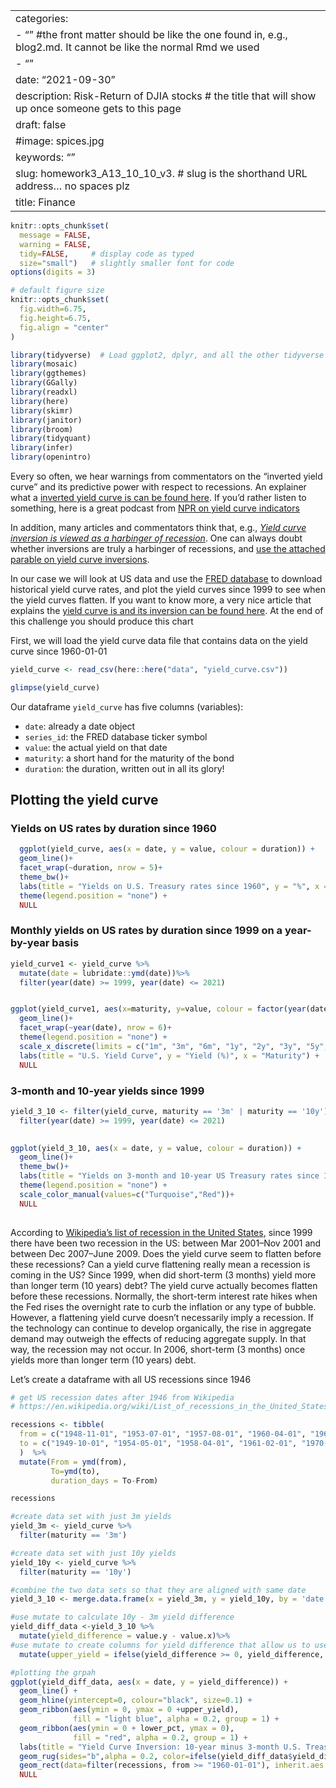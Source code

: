 
---
categories:  
- ""    #the front matter should be like the one found in, e.g., blog2.md. It cannot be like the normal Rmd we used
- ""
date: "2021-09-30"
description: Risk-Return of DJIA stocks # the title that will show up once someone gets to this page
draft: false
#image: spices.jpg
keywords: ""
slug: homework3_A13_10_10_v3. # slug is the shorthand URL address... no spaces plz
title: Finance
---


```r
knitr::opts_chunk$set(
  message = FALSE, 
  warning = FALSE, 
  tidy=FALSE,     # display code as typed
  size="small")   # slightly smaller font for code
options(digits = 3)

# default figure size
knitr::opts_chunk$set(
  fig.width=6.75, 
  fig.height=6.75,
  fig.align = "center"
)
```


```r
library(tidyverse)  # Load ggplot2, dplyr, and all the other tidyverse packages
library(mosaic)
library(ggthemes)
library(GGally)
library(readxl)
library(here)
library(skimr)
library(janitor)
library(broom)
library(tidyquant)
library(infer)
library(openintro)
```



Every so often, we hear warnings from commentators on the "inverted yield curve" and its predictive power with respect to recessions. An explainer what a [inverted yield curve is can be found here](https://www.reuters.com/article/us-usa-economy-yieldcurve-explainer/explainer-what-is-an-inverted-yield-curve-idUSKBN1O50GA). If you'd rather listen to something, here is a great podcast from [NPR on yield curve indicators](https://www.podbean.com/media/share/dir-4zgj9-6aefd11)

In addition, many articles and commentators think that, e.g., [*Yield curve inversion is viewed as a harbinger of recession*](https://www.bloomberg.com/news/articles/2019-08-14/u-k-yield-curve-inverts-for-first-time-since-financial-crisis). One can always doubt whether inversions are truly a harbinger of recessions, and [use the attached parable on yield curve inversions](https://twitter.com/5_min_macro/status/1161627360946511873).


In our case we will look at US data and use the [FRED database](https://fred.stlouisfed.org/) to download historical yield curve rates, and plot the yield curves since 1999 to see when the yield curves flatten. If you want to know more, a very nice article that explains the [yield curve is and its inversion can be found here](https://fredblog.stlouisfed.org/2018/10/the-data-behind-the-fear-of-yield-curve-inversions/). At the end of this challenge you should produce this chart


First, we will load the yield curve data file that contains data on the yield curve since 1960-01-01

```r

yield_curve <- read_csv(here::here("data", "yield_curve.csv"))

glimpse(yield_curve)
```

Our dataframe `yield_curve` has five columns (variables):

- `date`: already a date object
- `series_id`: the FRED database ticker symbol
- `value`: the actual yield on that date
- `maturity`: a short hand for the maturity of the bond
- `duration`: the duration, written out in all its glory!


## Plotting the yield curve


### Yields on US rates by duration since 1960
```r
  ggplot(yield_curve, aes(x = date, y = value, colour = duration)) +
  geom_line()+
  facet_wrap(~duration, nrow = 5)+
  theme_bw()+
  labs(title = "Yields on U.S. Treasury rates since 1960", y = "%", x = "") +
  theme(legend.position = "none") +
  NULL
```


### Monthly yields on US rates by duration since 1999 on a year-by-year basis
```r
yield_curve1 <- yield_curve %>%
  mutate(date = lubridate::ymd(date))%>%
  filter(year(date) >= 1999, year(date) <= 2021) 


ggplot(yield_curve1, aes(x=maturity, y=value, colour = factor(year(date)), group=factor(month(date))))+
  geom_line()+
  facet_wrap(~year(date), nrow = 6)+
  theme(legend.position = "none") +
  scale_x_discrete(limits = c("1m", "3m", "6m", "1y", "2y", "3y", "5y", "7y", "10y", "20y", "30y"))+
  labs(title = "U.S. Yield Curve", y = "Yield (%)", x = "Maturity") +
  NULL
```


### 3-month and 10-year yields since 1999
```r

yield_3_10 <- filter(yield_curve, maturity == '3m' | maturity == '10y') %>%
  filter(year(date) >= 1999, year(date) <= 2021) 
  

ggplot(yield_3_10, aes(x = date, y = value, colour = duration)) +
  geom_line()+
  theme_bw()+
  labs(title = "Yields on 3-month and 10-year US Treasury rates since 1999", y = "%", x = "") +
  theme(legend.position = "none") +
  scale_color_manual(values=c("Turquoise","Red"))+
  NULL
          
```



According to [Wikipedia's list of recession in the United States](https://en.wikipedia.org/wiki/List_of_recessions_in_the_United_States), since 1999 there have been two recession in the US: between Mar 2001–Nov 2001 and between Dec 2007–June 2009. Does the yield curve seem to flatten before these recessions? Can a yield curve flattening really mean a recession is coming in the US? Since 1999, when did short-term (3 months) yield more than longer term (10 years) debt?
The yield curve actually becomes flatten before these recessions. Normally, the short-term interest rate hikes when the Fed rises the overnight rate to curb the inflation or any type of bubble. However, a flattening yield curve doesn't necessarily imply a recession. If the technology can continue to develop organically, the rise in aggregate demand may outweigh the effects of reducing aggregate supply. In that way, the recession may not occur. In 2006, short-term (3 months) once yields more than longer term (10 years) debt.


Let's create a dataframe with all US recessions since 1946

```r

# get US recession dates after 1946 from Wikipedia 
# https://en.wikipedia.org/wiki/List_of_recessions_in_the_United_States

recessions <- tibble(
  from = c("1948-11-01", "1953-07-01", "1957-08-01", "1960-04-01", "1969-12-01", "1973-11-01", "1980-01-01","1981-07-01", "1990-07-01", "2001-03-01", "2007-12-01","2020-02-01"),  
  to = c("1949-10-01", "1954-05-01", "1958-04-01", "1961-02-01", "1970-11-01", "1975-03-01", "1980-07-01", "1982-11-01", "1991-03-01", "2001-11-01", "2009-06-01", "2020-04-30") 
  )  %>% 
  mutate(From = ymd(from), 
         To=ymd(to),
         duration_days = To-From)

recessions
```

```r

#create data set with just 3m yields
yield_3m <- yield_curve %>%
  filter(maturity == '3m')

#create data set with just 10y yields
yield_10y <- yield_curve %>%
  filter(maturity == '10y')

#combine the two data sets so that they are aligned with same date
yield_3_10 <- merge.data.frame(x = yield_3m, y = yield_10y, by = 'date', all.x = T)

#use mutate to calculate 10y - 3m yield difference
yield_diff_data <-yield_3_10 %>%
  mutate(yield_difference = value.y - value.x)%>%
#use mutate to create columns for yield difference that allow us to use the ribbon function
  mutate(upper_yield = ifelse(yield_difference >= 0, yield_difference, 0), lower_pct = ifelse(yield_difference <= 0, yield_difference, 0))

#plotting the grpah
ggplot(yield_diff_data, aes(x = date, y = yield_difference)) +
  geom_line() +
  geom_hline(yintercept=0, colour="black", size=0.1) +
  geom_ribbon(aes(ymin = 0, ymax = 0 +upper_yield), 
              fill = "light blue", alpha = 0.2, group = 1) +
  geom_ribbon(aes(ymin = 0 + lower_pct, ymax = 0), 
              fill = "red", alpha = 0.2, group = 1) +
  labs(title = "Yield Curve Inversion: 10-year minus 3-month U.S. Treasury rates", y = "Differences: 10-year minus 3-month yield in %", x = "") +
  geom_rug(sides="b",alpha = 0.2, color=ifelse(yield_diff_data$yield_difference > 0, "light blue", "red")) +
  geom_rect(data=filter(recessions, from >= "1960-01-01"), inherit.aes = F, mapping=aes(xmin=From, xmax= To, ymin=-Inf, ymax=Inf), color="NA", alpha=0.3)+ 
  NULL

```

